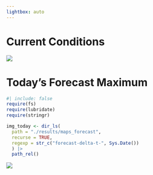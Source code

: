 ```yaml
---
lightbox: auto
---
```


# Current Conditions
![](https://s3.us-east-2.amazonaws.com/ndawn.info/maps/NDAWN_delta_t.png){group="gallery" fig-alt="current delta t"}

# Today's Forecast Maximum
```r
#| include: false
require(fs)
require(lubridate)
require(stringr)

img_today <- dir_ls(
  path = "./results/maps_forecast",
  recurse = TRUE,
  regexp = str_c("forecast-delta-t-", Sys.Date())
  ) |> 
  path_rel()
```

![](`r img_today`){group="gallery" fig-alt="today's delta t forecast"}